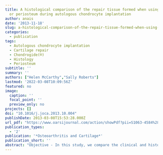 ```yaml
---
title: A histological comparison of the repair tissue formed when using either Chondrogide(®)
  or periosteum during autologous chondrocyte implantation
author: anais
date: '2013-11-18'
slug: a-histological-comparison-of-the-repair-tissue-formed-when-using-either-chondrogide-or-periosteum-during-autologous-chondrocyte-implantation
categories:
  - publication
tags:
  - Autologous chondrocyte implantation
  - Cartilage repair
  - Chondrogide(®)
  - Histology
  - Periosteum
subtitle: ''
summary: ''
authors: ["Helen McCarthy","Sally Roberts"]
lastmod: '2022-03-08T10:09:56Z'
featured: no
image:
  caption: ''
  focal_point: ''
  preview_only: no
projects: []
doi: "10.1016/j.joca.2013.10.004"
publishDate: 2013-03-08T15:53:28.000Z
url_pdf: "https://www.oarsijournal.com/action/showPdf?pii=S1063-4584%2813%2900976-X"
publication_types:
  - '2'
publication: '*Osteoarthritis and Cartilage*'
publication_short: ''
abstract: "Objective - In this study, we compare the clinical and histological outcome between periosteum and Chondrogide(®) during autologous chondrocyte implantation (ACI). <br> <br> Method - This study consisted of 88 patients having received ACI in the knee; 33 treated with Chondrogide(®) (ACI-C) and 55 with periosteum (ACI-P). Post-operative biopsies were taken at a mean of 16.6 ± 8 months (range 7-37 months) and 19 ± 18.4 months (range 4-114) for ACI-C and ACI-P respectively. Histological assessment was performed using the ICRS II and OsScore scoring systems. The immunolocalisation of elastin and collagen types I and II was analysed using specific antibodies. Lysholm scores, a measure of knee function, were obtained pre- and post-operatively at the time of biopsy and annually thereafter. <br> <br> Results - Compared with ACI-P, the repair tissue formed from patients treated with ACI-C demonstrated a significantly higher score for cellular morphology (ICRS II score), significantly better surface morphology from medial femoral condyle treated defects (ICRS II score) and a significantly higher proportion of hyaline cartilage formation (OsScore). Elastin fibres were present in both ACI-C and ACI-P samples, although their presence was very variable in quantity, distribution, orientation, thickness and length. Patients treated with ACI-C demonstrated significantly more collagen type II immunolocalisation compared with ACI-P. Both groups exhibited a significant increase in Lysholm score post-ACI. <br> <br> Conclusions - This study demonstrates a significantly better quality of repair tissue formed with ACI-C compared with ACI-P. Hence Chondrogide(®) is perhaps a better alternative to periosteum during ACI."
---
```

